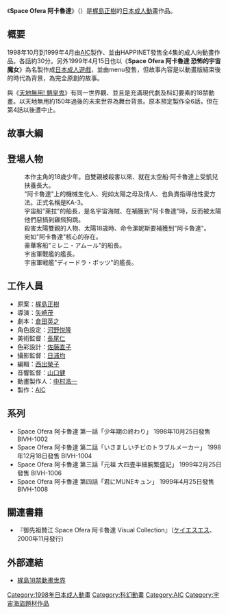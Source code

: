 {{Infobox animanga/Headerofja
|標題= Space Ofera 阿卡魯達
|圖像= 
|尺寸= 
|說明= 
|日文名稱= Space Ofera アッガ・ルター
|英文名稱= Spaceship Agga Reuter
|假名= スペース・オフェラ アッガ・ルター
|羅馬字= 
|類型= 科幻
}}
{{Infobox animanga/OVA
|ONA= 
|標題= Space Ofera 阿卡魯達
|原作= 梶島正樹
|導演= 矢崎茂
|企畫= 
|系列構成= 倉田英之
|人物設定= 河野悦隆
|音樂= 
|動畫製作= [[動畫國際公司|AIC]]
|製作= AIC
|發售日= 1998年10月25日－1999年4月25日
|話數= 全4話
|其他= 成人動畫
}}
{{Infobox animanga/Footerofja}}
《'''Space Ofera 阿卡魯達'''》（{{lang-ja|スペース・オフェラ アッガ・ルター}}）是[[梶島正樹|梶島正樹]]的[[日本|日本]][[成人動畫|成人動畫]]作品。

== 概要 ==
1998年10月到1999年4月由[[動畫國際公司|AIC]]製作、並由HAPPINET發售全4集的成人向動畫作品。各話約30分。另外1999年4月15日也以《'''Space Ofera 阿卡魯達 恐怖的宇宙魔女'''》為名製作成[[日本成人遊戲|日本成人遊戲]]，並由menu發售，但故事內容是以動畫版結束後的時代為背景，為完全原創的故事。

與《[[天地無用!|天地無用! 魎皇鬼]]》有同一世界觀、並且是充滿現代劇及科幻要素的18禁動畫。以天地無用約150年過後的未來世界為舞台背景。原本預定製作全6話，但在第4話以後遭中止。

== 故事大綱 ==

== 登場人物 ==
; {{nihongo|太陽|太陽}}
:本作主角的18歳少年。自雙親被殺害以來、就在太空船‧阿卡魯達上受凱兒扶養長大。
; {{nihongo|凱兒|ケイ}}
:"阿卡魯達"上的機械生化人、宛如太陽之母及情人、也負責指導他性愛方法。正式名稱是KA-3。
; {{nihongo|潔妮斯|ジャニス}}
:宇宙船"萊拉"的船長，是名宇宙海賊、在補獲到"阿卡魯達"時，反而被太陽他們惡搞到雞飛狗跳。
; {{nihongo|夏克|シャンク}}
:殺害太陽雙親的人物、太陽18歳時、命令潔妮斯要補獲到"阿卡魯達"。
; {{nihongo|維吉尼亞|バージニア}}
:宛如"阿卡魯達"核心的存在。
; {{nihongo|瑪莎|マーサ}}
:豪華客船"ミレニ・アムール"的船長。
; {{nihongo|克蕾雅|クレア}}
:宇宙軍戰艦的艦長。
; {{nihongo|伊馮娜|イボンヌ}}
:宇宙軍戦艦"ディードラ・ボッツ"的艦長。

== 工作人員 ==
* 原案：[[梶島正樹|梶島正樹]]
* 導演：[[矢崎茂|矢崎茂]]
* 劇本：[[倉田英之|倉田英之]]
* 角色設定：[[河野悦隆|河野悦隆]]
* 美術監督：[[長尾仁|長尾仁]]
* 色彩設計：[[佐藤直子|佐藤直子]]
* 攝影監督：[[日浦均|日浦均]]
* 編輯：[[西出榮子|西出榮子]]
* 音響監督：[[山口健|山口健]]
* 動畫製作人：[[中村浩一|中村浩一]]
* 製作：[[AIC|AIC]]

== 系列 ==
*  Space Ofera 阿卡魯達 第一話「少年期の終わり」 1998年10月25日發售 BIVH-1002
*  Space Ofera 阿卡魯達 第二話「いさましいチビのトラブルメーカー」 1998年12月18日發售 BIVH-1004   
*  Space Ofera 阿卡魯達 第三話「元祖 大四畳半細腕繁盛記」 1999年2月25日發售 BIVH-1006
*  Space Ofera 阿卡魯達 第四話「君にMUNEキュン」 1999年4月25日發售 BIVH-1008

== 關連書籍 ==
* 『御先祖賛江  Space Ofera 阿卡魯達 Visual Collection』（[[ケイエスエス|ケイエスエス]]、2000年11月發行)

== 外部連結 ==
* [https://web.archive.org/web/20140708113502/http://www.tsunam.in.arena.ne.jp/xpx/content/index7-x.html 梶島18禁動畫世界]

[[Category:1998年日本成人動畫|Category:1998年日本成人動畫]]
[[Category:科幻動畫|Category:科幻動畫]]
[[Category:AIC|Category:AIC]]
[[Category:宇宙海盜題材作品|Category:宇宙海盜題材作品]]